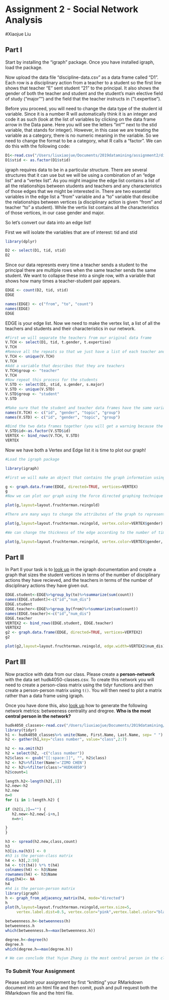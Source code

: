 # Assignment 2 - Social Network Analysis
#Xiaojue Liu

## Part I
Start by installing the "igraph" package. Once you have installed igraph, load the package.

Now upload the data file "discipline-data.csv" as a data frame called "D1". Each row is a disciplinary action from a teacher to a student so the first line shows that teacher "E" sent student "21" to the principal. It also shows the gender of both the teacher and student and the student's main elective field of study ("major"") and the field that the teacher instructs in ("t.expertise").

Before you proceed, you will need to change the data type of the student id variable. Since it is a number R will automatically think it is an integer and code it as such (look at the list of variables by clicking on the data frame arrow in the Data pane. Here you will see the letters "int"" next to the stid variable, that stands for integer). However, in this case we are treating the variable as a category, there is no numeric meaning in the variable. So we need to change the format to be a category, what R calls a "factor". We can do this with the following code:

```r
D1<-read.csv("/Users/liuxiaojue/Documents/2019datamining/assignment2/discipline-data.csv")
D1$stid <- as.factor(D1$stid)
```

igraph requires data to be in a particular structure. There are several structures that it can use but we will be using a combination of an "edge list" and a "vertex list". As you might imagine the edge list contains a list of all the relationships between students and teachers and any characteristics of those edges that we might be interested in. There are two essential variables in the edge list a "from" variable and a "to" variable that descibe the relationships between vertices (a disciplinary action is given "from" and teacher "to" a student). While the vertix list contains all the characteristics of those vertices, in our case gender and major.

So let's convert our data into an edge list!

First we will isolate the variables that are of interest: tid and stid

```r
library(dplyr)

D2 <- select(D1, tid, stid)
D2
```

Since our data represnts every time a teacher sends a student to the principal there are multiple rows when the same teacher sends the same student. We want to collapse these into a single row, with a variable that shows how many times a teacher-student pair appears.

```r

EDGE <- count(D2, tid, stid)
EDGE

names(EDGE) <- c("from", "to", "count")
names(EDGE)
EDGE

```

EDGE is your edge list. Now we need to make the vertex list, a list of all the teachers and students and their characteristics in our network.

```r

#First we will separate the teachers from our original data frame
V.TCH <- select(D1, tid, t.gender, t.expertise)
V.TCH
#Remove all the repeats so that we just have a list of each teacher and their characteristics
V.TCH <- unique(V.TCH)
V.TCH
#Add a variable that describes that they are teachers
V.TCH$group <- "teacher"
V.TCH
#Now repeat this process for the students
V.STD <- select(D1, stid, s.gender, s.major)
V.STD <- unique(V.STD)
V.STD$group <- "student"
V.STD

#Make sure that the student and teacher data frames have the same variables names
names(V.TCH) <- c("id", "gender", "topic", "group")
names(V.STD) <- c("id", "gender", "topic", "group")

#Bind the two data frames together (you will get a warning because the teacher data frame has 5 types of id (A,B,C,D,E) and the student has 25 (1-30), this isn't a problem)
V.STD$id<-as.factor(V.STD$id)
VERTEX <- bind_rows(V.TCH, V.STD)
VERTEX

```

Now we have both a Vertex and Edge list it is time to plot our graph!

```r
#Load the igraph package

library(igraph)

#First we will make an object that contains the graph information using our two dataframes EDGE and VERTEX. Notice that we have made "directed = TRUE" - our graph is directed since discipline is being given from a teacher to a student.

g <- graph.data.frame(EDGE, directed=TRUE, vertices=VERTEX)
g
#Now we can plot our graph using the force directed graphing technique - our old friend Fruchertman-Reingold!

plot(g,layout=layout.fruchterman.reingold)

#There are many ways to change the attributes of the graph to represent different characteristics of the newtork. For example, we can color the nodes according to gender.

plot(g,layout=layout.fruchterman.reingold, vertex.color=VERTEX$gender)

#We can change the thickness of the edge according to the number of times a particular teacher has sent a particular student to the principal.

plot(g,layout=layout.fruchterman.reingold, vertex.color=VERTEX$gender, edge.width=EDGE$count)

````

## Part II

In Part II your task is to [look up](http://igraph.org/r/) in the igraph documentation and create a graph that sizes the student vertices in terms of the number of disciplinary actions they have recieved, and the teachers in terms of the number of disciplinary actions they have given out.

```r

EDGE.student<-EDGE%>%group_by(to)%>%summarize(sum(count))
names(EDGE.student)<-c("id","num_dis")
EDGE.student
EDGE.teacher<-EDGE%>%group_by(from)%>%summarize(sum(count))
names(EDGE.teacher)<-c("id","num_dis")
EDGE.teacher
VERTEX2 <- bind_rows(EDGE.student, EDGE.teacher)
VERTEX2
g2 <- graph.data.frame(EDGE, directed=TRUE, vertices=VERTEX2)
g2

plot(g2,layout=layout.fruchterman.reingold, edge.width=VERTEX2$num_dis)

```



## Part III

Now practice with data from our class. Please create a **person-network** with the data set hudk4050-classes.csv. To create this network you will need to create a person-class matrix using the tidyr functions and then create a person-person matrix using `t()`. You will then need to plot a matrix rather than a data frame using igraph.

Once you have done this, also [look up](http://igraph.org/r/) how to generate the following network metrics: betweeness centrality and dregree. **Who is the most central person in the network?**
```r
hudk4050_classes<-read.csv("/Users/liuxiaojue/Documents/2019datamining/assignment2/hudk4050-classes.csv")
library(tidyr)
h1 <- hudk4050_classes%>% unite(Name, First.Name, Last.Name, sep= " ")
h2 <- gather(h1,key="class number", value="class",2:7)

h2 <- na.omit(h2)
h2 = select(h2, -c("class number"))
h2$class <- gsub("[[:space:]]", "", h2$class)
h2 <- h2%>%filter(Name!='ZIMO CHEN')
h2 <- h2%>%filter(class!="HUDK4050")
h2$count=1

length.h2<-length(h2[,1])
h2.new<-h2
h2.new
n=0
for (i in 1:length.h2) {
  
if (h2[i,2]=="") { 
   h2.new<-h2.new[-i+n,]
   n=n+1

}
}

h3 <- spread(h2.new,class,count)
h3
h3[is.na(h3)] <- 0
#h3 is the person-class matrix
h4 <- h3[,2:59]
h4 <- t(t(h4)) %*% t(h4)
colnames(h4) <- h3$Name
rownames(h4) <- h3$Name
diag(h4)<- NA
h4
#h4 is the person-person matrix
library(igraph)
h <- graph_from_adjacency_matrix(h4, mode="directed")
h
plot(h,layout=layout.fruchterman.reingold,vertex.size=5,
     vertex.label.dist=0.5, vertex.color="pink",vertex.label.color="black" ,edge.arrow.size=0.1)

betweenness.h<-betweenness(h)
betweenness.h
which(betweenness.h==max(betweenness.h))

degree.h<-degree(h)
degree.h
which(degree.h==max(degree.h))

# We can conclude that Yujun Zhang is the most central person in the class.

```




### To Submit Your Assignment

Please submit your assignment by first "knitting" your RMarkdown document into an html file and then comit, push and pull request both the RMarkdown file and the html file.
